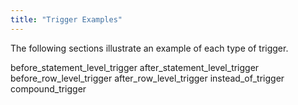 ```yaml
---
title: "Trigger Examples"
---
```


The following sections illustrate an example of each type of trigger.

<div class="toctree" data-maxdepth="3">

before_statement_level_trigger after_statement_level_trigger before_row_level_trigger after_row_level_trigger instead_of_trigger compound_trigger

</div>
